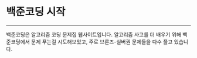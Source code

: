# 백준코딩 시작

---

백준코딩은 알고리즘 코딩 문제집 웹사이트입니다.
알고리즘 사고를 더 배우기 위해 백준코딩에서 문제 푸는걸 시도해보았고, 주로 브론즈-실버권 문제들을 다수 풀고 있습니다.

<RepoCard repository="Baekjoon.js" />

